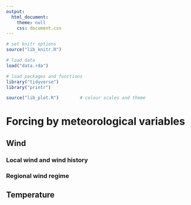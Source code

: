 ```yaml
---
output: 
  html_document:
    theme: null
    css: document.css
---
```


```r
# set knitr options
source("lib_knitr.R")

# load data
load("data.rda")

# load packages and functions
library("tidyverse")
library("printr")

source("lib_plot.R")        # colour scales and theme
```

# Forcing by meteorological variables

## Wind

### Local wind and wind history

### Regional wind regime

## Temperature


